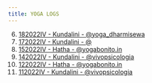 ```yaml
---
title: YOGA LOGS
---
```


6. [182022IV - Kundalini - @yoga_dharmisewa](/yoga/625d4f9b2b081b256f389e33)
7. [172022IV - Kundalini - @](/yoga/625cc4112e68e09afc67e82e)
8. [152022IV - Hatha - @yogabonito.in](/yoga/6259808f4feccc4caec4e2b1)
9. [142022IV - Kundalini - @vivopsicologia](/yoga/6258be81b7e987d72ffcc6e8)
10. [122022IV - Hatha - @yogabonito.in](/yoga/6255a7c6f081cde9229da0ce)
11. [112022IV - Kundalini - @vivopsicologia](/yoga/6254371ca206c443325e7137)
